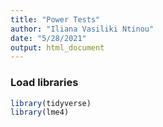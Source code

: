 ```yaml
---
title: "Power Tests"
author: "Iliana Vasiliki Ntinou"
date: "5/28/2021"
output: html_document
---
```


### Load libraries

```r
library(tidyverse)
library(lme4)
```
